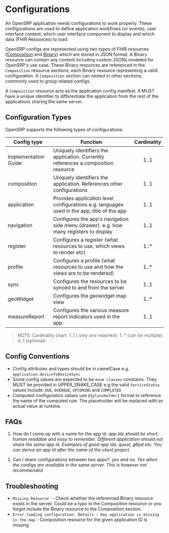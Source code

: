 # Configurations

An OpenSRP application needs configurations to work properly. These configurations are used to define application workflows (or events), user interface content, which user interface component to display and which data (FHIR Resources) to load.

OpenSRP configs are represented using two types of FHIR resources ([Composition](https://build.fhir.org/composition.html) and [Binary](https://build.fhir.org/binary.html)) which are stored in JSON format.  A Binary  resource can contain any content including custom JSONs modeled for OpenSRP's use case. These Binary resources are referenced in the `Composition` resource sections; each Binary resource representing a valid configuration. A `Composition` section can nested in other sections; commonly used to group related configs.

A `Composition` resource acts as the application  config manifest. It MUST have a unique identifier to differentiate the application from the rest of the applications sharing the same server.


## Configuration Types

OpenSRP supports the following types of configurations:

|Config type| Function  | Cardinality |
|--|--|:--:|
|Implementation Guide| Uniquely identifiers the application. Currently references a composition resource | 1..1 |
|composition| Uniquely identifiers the application. References other configurations | 1..1 |
| application | Provides application level configurations e.g. languages used in the app, title of the app | 1..1 |
| navigation | Configures the app's navigation side menu (drawer). e.g. how many registers to display | 1..1|
| register | Configures a register (what resources to use, which views to render etc) | 1..* |
|profile | Configures a profile (what resources to use and how the views are to be rendered) | 1..* |
|sync | Configures the resources to be synced to and from the server | 1..1|
|geoWidget | Configures the geowidget map view | 1..* |
| measureReport | Configures the various measure report indicators used in the app | 1..1 |

>NOTE: Cardinality chart: 1..1 ( only one required); 1..* (can be multiple);  0..1 (optional)


## Config Conventions

 - Config attributes and types  should be in camelCase e.g. `application.deviceToDeviceSync`
 - Some config values are expected to be `enum classes`  constants. They MUST be provided in UPPER_SNAKE_CASE e.g the valid `ServiceStatus` values include: `DUE`, `OVERDUE`, `UPCOMING` and `COMPLETED`
 - Computed configuration values use `@{placeholder}` format to reference the name of the computed rule. The placeholder will be replaced with an actual value at runtime.

## FAQs
1. How do I come up with a name for the app id: _app Ids should be short, human readable and easy to remember. Different application should not share the same app id. Examples of good app Ids: quest, g6pd etc. You can derive an app Id after the name of the client project._

2. Can I share configurations between two apps?: _yes and no. Yes when the configs are available in the same server. This is however not recommended_

## Troubleshooting
- `Missing Resource ` - Check whether the referenced Binary resource exists in the server. Could be a typo in the Composition resource or you forgot include the Binary resource to the Composition section.
- `Error loading configuration. Details : Key application is missing in the map` - Composition resource for the given application ID is missing
